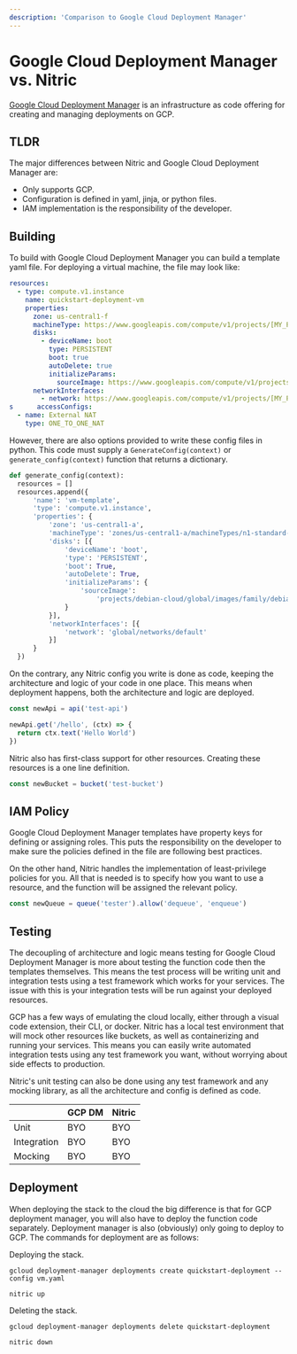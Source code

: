 ```yaml
---
description: 'Comparison to Google Cloud Deployment Manager'
---
```


# Google Cloud Deployment Manager vs. Nitric

[Google Cloud Deployment Manager](https://cloud.google.com/deployment-manager/docs#docs) is an infrastructure as code offering for creating and managing deployments on GCP.

## TLDR

The major differences between Nitric and Google Cloud Deployment Manager are:

- Only supports GCP.
- Configuration is defined in yaml, jinja, or python files.
- IAM implementation is the responsibility of the developer.

## Building

To build with Google Cloud Deployment Manager you can build a template yaml file. For deploying a virtual machine, the file may look like:

```yaml
resources:
  - type: compute.v1.instance
    name: quickstart-deployment-vm
    properties:
      zone: us-central1-f
      machineType: https://www.googleapis.com/compute/v1/projects/[MY_PROJECT]/zones/us-central1-f/machineTypes/f1-micro
      disks:
        - deviceName: boot
          type: PERSISTENT
          boot: true
          autoDelete: true
          initializeParams:
            sourceImage: https://www.googleapis.com/compute/v1/projects/debian-cloud/global/images/family/debian-9
      networkInterfaces:
        - network: https://www.googleapis.com/compute/v1/projects/[MY_PROJECT]/global/networks/default
s      accessConfigs:
  - name: External NAT
    type: ONE_TO_ONE_NAT
```

However, there are also options provided to write these config files in python. This code must supply a `GenerateConfig(context)` or `generate_config(context)` function that returns a dictionary.

```python
def generate_config(context):
  resources = []
  resources.append({
      'name': 'vm-template',
      'type': 'compute.v1.instance',
      'properties': {
          'zone': 'us-central1-a',
          'machineType': 'zones/us-central1-a/machineTypes/n1-standard-1',
          'disks': [{
              'deviceName': 'boot',
              'type': 'PERSISTENT',
              'boot': True,
              'autoDelete': True,
              'initializeParams': {
                  'sourceImage':
                      'projects/debian-cloud/global/images/family/debian-9'
              }
          }],
          'networkInterfaces': [{
              'network': 'global/networks/default'
          }]
      }
  })
```

On the contrary, any Nitric config you write is done as code, keeping the architecture and logic of your code in one place. This means when deployment happens, both the architecture and logic are deployed.

```typescript
const newApi = api('test-api')

newApi.get('/hello', (ctx) => {
  return ctx.text('Hello World')
})
```

Nitric also has first-class support for other resources. Creating these resources is a one line definition.

```typescript
const newBucket = bucket('test-bucket')
```

## IAM Policy

Google Cloud Deployment Manager templates have property keys for defining or assigning roles. This puts the responsibility on the developer to make sure the policies defined in the file are following best practices.

On the other hand, Nitric handles the implementation of least-privilege policies for you. All that is needed is to specify how you want to use a resource, and the function will be assigned the relevant policy.

```typescript
const newQueue = queue('tester').allow('dequeue', 'enqueue')
```

## Testing

The decoupling of architecture and logic means testing for Google Cloud Deployment Manager is more about testing the function code then the templates themselves. This means the test process will be writing unit and integration tests using a test framework which works for your services. The issue with this is your integration tests will be run against your deployed resources.

GCP has a few ways of emulating the cloud locally, either through a visual code extension, their CLI, or docker. Nitric has a local test environment that will mock other resources like buckets, as well as containerizing and running your services. This means you can easily write automated integration tests using any test framework you want, without worrying about side effects to production.

Nitric's unit testing can also be done using any test framework and any mocking library, as all the architecture and config is defined as code.

|             | GCP DM | Nitric |
| ----------- | ------ | ------ |
| Unit        | BYO    | BYO    |
| Integration | BYO    | BYO    |
| Mocking     | BYO    | BYO    |

## Deployment

When deploying the stack to the cloud the big difference is that for GCP deployment manager, you will also have to deploy the function code separately. Deployment manager is also (obviously) only going to deploy to GCP. The commands for deployment are as follows:

Deploying the stack.

```
gcloud deployment-manager deployments create quickstart-deployment --config vm.yaml

nitric up
```

Deleting the stack.

```
gcloud deployment-manager deployments delete quickstart-deployment

nitric down
```
